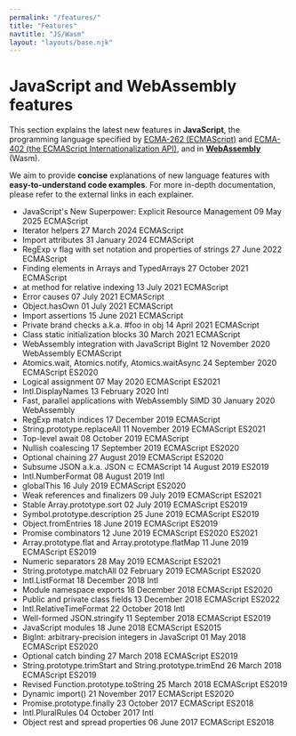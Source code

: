 ```yaml
---
permalink: "/features/"
title: "Features"
navtitle: "JS/Wasm"
layout: "layouts/base.njk"
---
```

<h1>JavaScript and WebAssembly features</h1>

<p>This section explains the latest new features in <strong>JavaScript</strong>, the programming language specified by <a href="https://tc39.es/ecma262/">ECMA-262 (ECMAScript)</a>
and <a href="https://tc39.es/ecma402/">ECMA-402 (the ECMAScript Internationalization API)</a>, and in <a href="https://webassembly.github.io/spec/core/"><strong>WebAssembly</strong></a> (Wasm).</p>

<!--truncate-->
<p>We aim to provide <strong>concise</strong> explanations of new language features with <strong>easy-to-understand code examples</strong>.
For more in-depth documentation, please refer to the external links in each explainer.</p>

- JavaScript's New Superpower: Explicit Resource Management 09 May 2025 ECMAScript
- Iterator helpers 27 March 2024 ECMAScript
- Import attributes 31 January 2024 ECMAScript
- RegExp v flag with set notation and properties of strings 27 June 2022 ECMAScript
- Finding elements in Arrays and TypedArrays 27 October 2021 ECMAScript
- at method for relative indexing 13 July 2021 ECMAScript
- Error causes 07 July 2021 ECMAScript
- Object.hasOwn 01 July 2021 ECMAScript
- Import assertions 15 June 2021 ECMAScript
- Private brand checks a.k.a. #foo in obj 14 April 2021 ECMAScript
- Class static initialization blocks 30 March 2021 ECMAScript
- WebAssembly integration with JavaScript BigInt 12 November 2020 WebAssembly ECMAScript
- Atomics.wait, Atomics.notify, Atomics.waitAsync 24 September 2020 ECMAScript ES2020
- Logical assignment 07 May 2020 ECMAScript ES2021
- Intl.DisplayNames 13 February 2020 Intl
- Fast, parallel applications with WebAssembly SIMD 30 January 2020 WebAssembly
- RegExp match indices 17 December 2019 ECMAScript
- String.prototype.replaceAll 11 November 2019 ECMAScript ES2021
- Top-level await 08 October 2019 ECMAScript
- Nullish coalescing 17 September 2019 ECMAScript ES2020
- Optional chaining 27 August 2019 ECMAScript ES2020
- Subsume JSON a.k.a. JSON ⊂ ECMAScript 14 August 2019 ES2019
- Intl.NumberFormat 08 August 2019 Intl
- globalThis 16 July 2019 ECMAScript ES2020
- Weak references and finalizers 09 July 2019 ECMAScript ES2021
- Stable Array.prototype.sort 02 July 2019 ECMAScript ES2019
- Symbol.prototype.description 25 June 2019 ECMAScript ES2019
- Object.fromEntries 18 June 2019 ECMAScript ES2019
- Promise combinators 12 June 2019 ECMAScript ES2020 ES2021
- Array.prototype.flat and Array.prototype.flatMap 11 June 2019 ECMAScript ES2019
- Numeric separators 28 May 2019 ECMAScript ES2021
- String.prototype.matchAll 02 February 2019 ECMAScript ES2020
- Intl.ListFormat 18 December 2018 Intl
- Module namespace exports 18 December 2018 ECMAScript ES2020
- Public and private class fields 13 December 2018 ECMAScript ES2022
- Intl.RelativeTimeFormat 22 October 2018 Intl
- Well-formed JSON.stringify 11 September 2018 ECMAScript ES2019
- JavaScript modules 18 June 2018 ECMAScript ES2015
- BigInt: arbitrary-precision integers in JavaScript 01 May 2018 ECMAScript ES2020
- Optional catch binding 27 March 2018 ECMAScript ES2019
- String.prototype.trimStart and String.prototype.trimEnd 26 March 2018 ECMAScript ES2019
- Revised Function.prototype.toString 25 March 2018 ECMAScript ES2019
- Dynamic import() 21 November 2017 ECMAScript ES2020
- Promise.prototype.finally 23 October 2017 ECMAScript ES2018
- Intl.PluralRules 04 October 2017 Intl
- Object rest and spread properties 06 June 2017 ECMAScript ES2018
